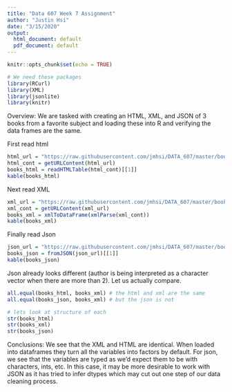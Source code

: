 ```yaml
---
title: "Data 607 Week 7 Assignment"
author: "Justin Hsi"
date: "3/15/2020"
output:
  html_document: default
  pdf_document: default
---
```



```r
knitr::opts_chunk$set(echo = TRUE)
```

```r
# We need these packages
library(RCurl)
library(XML)
library(jsonlite)
library(knitr)
```

Overview:
We are tasked with creating an HTML, XML, and JSON of 3 books from a favorite subject and loading these into R and verifying the data frames are the same.


First read html

```r
html_url = "https://raw.githubusercontent.com/jmhsi/DATA_607/master/books.html"
html_cont = getURLContent(html_url)
books_html = readHTMLTable(html_cont)[[1]]
kable(books_html)
```

Next read XML

```r
xml_url = "https://raw.githubusercontent.com/jmhsi/DATA_607/master/books.xml"
xml_cont = getURLContent(xml_url)
books_xml = xmlToDataFrame(xmlParse(xml_cont))
kable(books_xml)
```

Finally read Json

```r
json_url = "https://raw.githubusercontent.com/jmhsi/DATA_607/master/books.json"
books_json = fromJSON(json_url)[[1]]
kable(books_json)
```

Json already looks different (author is being interpreted as a character vector when there are more than 2). Let us actually compare.

```r
all.equal(books_html, books_xml) # the html and xml are the same
all.equal(books_json, books_xml) # but the json is not

# lets look at structure of each
str(books_html)
str(books_xml)
str(books_json)
```

Conclusions:
We see that the XML and HTML are identical. When loaded into dataframes they turn all the variables into factors by default. For json, we see that the variables are typed as we'd expect them to be with characters, ints, etc. In this case, it may be more desirable to work with JSON as it has tried to infer dtypes which may cut out one step of our data cleaning process. 
